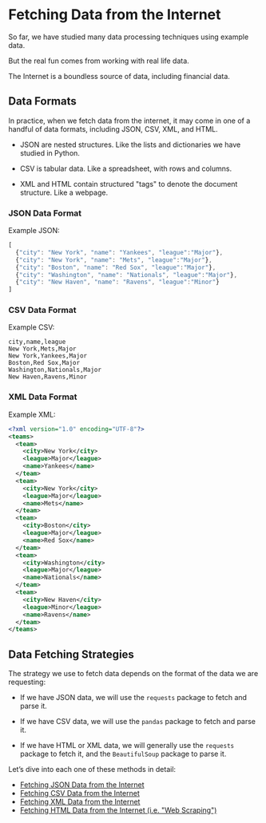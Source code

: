 # Fetching Data from the Internet

So far, we have studied many data processing techniques using example data.

But the real fun comes from working with real life data.

The Internet is a boundless source of data, including financial data.

## Data Formats

In practice, when we fetch data from the internet, it may come in one of a handful of data formats, including JSON, CSV, XML, and HTML.

  + JSON are nested structures. Like the lists and dictionaries we have studied in Python.

  + CSV is tabular data. Like a spreadsheet, with rows and columns.

  + XML and HTML contain structured \"tags\" to denote the document structure. Like a webpage.

### JSON Data Format

Example JSON:

```js
[
  {"city": "New York", "name": "Yankees", "league":"Major"},
  {"city": "New York", "name": "Mets", "league":"Major"},
  {"city": "Boston", "name": "Red Sox", "league":"Major"},
  {"city": "Washington", "name": "Nationals", "league":"Major"},
  {"city": "New Haven", "name": "Ravens", "league":"Minor"}
]
```

### CSV Data Format

Example CSV:

```csv
city,name,league
New York,Mets,Major
New York,Yankees,Major
Boston,Red Sox,Major
Washington,Nationals,Major
New Haven,Ravens,Minor
```

### XML Data Format

Example XML:

```xml
<?xml version="1.0" encoding="UTF-8"?>
<teams>
  <team>
    <city>New York</city>
    <league>Major</league>
    <name>Yankees</name>
  </team>
  <team>
    <city>New York</city>
    <league>Major</league>
    <name>Mets</name>
  </team>
  <team>
    <city>Boston</city>
    <league>Major</league>
    <name>Red Sox</name>
  </team>
  <team>
    <city>Washington</city>
    <league>Major</league>
    <name>Nationals</name>
  </team>
  <team>
    <city>New Haven</city>
    <league>Minor</league>
    <name>Ravens</name>
  </team>
</teams>
```

## Data Fetching Strategies

The strategy we use to fetch data depends on the format of the data we are requesting:

  + If we have JSON data, we will use the `requests` package to fetch and parse it.

  + If we have CSV data, we will use the `pandas` package to fetch and parse it.

  + If we have HTML or XML data, we will generally use the `requests` package to fetch it, and the `BeautifulSoup` package to parse it.


Let's dive into each one of these methods in detail:

  + [Fetching JSON Data from the Internet](./json.qmd)
  + [Fetching CSV Data from the Internet](./csv.qmd)
  + [Fetching XML Data from the Internet](./xml.qmd)
  + [Fetching HTML Data from the Internet (i.e. \"Web Scraping\")](./html-web-scraping.qmd)
